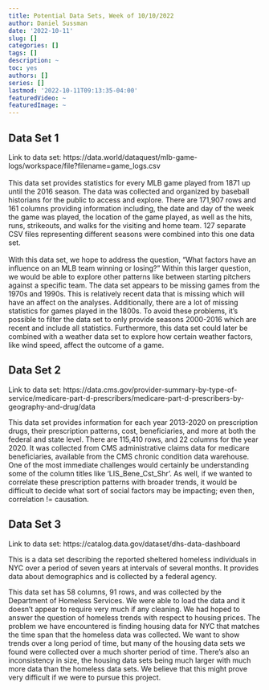 ```yaml
---
title: Potential Data Sets, Week of 10/10/2022
author: Daniel Sussman
date: '2022-10-11'
slug: []
categories: []
tags: []
description: ~
toc: yes
authors: []
series: []
lastmod: '2022-10-11T09:13:35-04:00'
featuredVideo: ~
featuredImage: ~
---
```


## Data Set 1
Link to data set: https://data.world/dataquest/mlb-game-logs/workspace/file?filename=game_logs.csv
<br/>
<br/>
This data set provides statistics for every MLB game played from 1871 up until the 2016 season.  The data was collected and organized by baseball historians for the public to access and explore. There are 171,907 rows and 161 columns providing information including, the date and day of the week the game was played, the location of the game played, as well as the hits, runs, strikeouts, and walks for the visiting and home team. 127 separate CSV files representing different seasons were combined into this one data set. 
<br/>
<br/>
With this data set, we hope to address the question, "What factors have an influence on an MLB team winning or losing?" Within this larger question, we would be able to explore other patterns like between starting pitchers against a specific team. The data set appears to be missing games from the 1970s and 1990s. This is relatively recent data that is missing which will have an affect on the analyses. Additionally, there are a lot of missing statistics for games played in the 1800s. To avoid these problems, it's possible to filter the data set to only provide seasons 2000-2016 which are recent and include all statistics. Furthermore, this data set could later be combined with a weather data set to explore how certain weather factors, like wind speed, affect the outcome of a game.


## Data Set 2
Link to data set:
https://data.cms.gov/provider-summary-by-type-of-service/medicare-part-d-prescribers/medicare-part-d-prescribers-by-geography-and-drug/data

This data set provides information for each year 2013-2020 on prescription drugs, their prescription patterns, cost, beneficiaries, and more at both the federal and state level. There are 115,410 rows, and 22 columns for the year 2020. It was collected from CMS administrative claims data for medicare beneficiaries, available from the CMS chronic condition data warehouse.  One of the most immediate challenges would certainly be understanding some of the column titles like 'LIS_Bene_Cst_Shr'. As well, if we wanted to correlate these prescription patterns with broader trends, it would be difficult to decide what sort of social factors may be impacting; even then, correlation != causation.


## Data Set 3

Link to data set: https://catalog.data.gov/dataset/dhs-data-dashboard 

This is a data set describing the reported sheltered homeless individuals in NYC over a period of seven years at intervals of several months. It provides data about demographics and is collected by a federal agency. 

This data set has 58 columns, 91 rows, and was collected by the Department of Homeless Services. We were able to load the data and it doesn't appear to require very much if any cleaning. We had hoped to answer the question of homeless trends with respect to housing prices. The problem we have encountered is finding housing data for NYC that matches the time span that the homeless data was collected. We want to show trends over a long period of time, but many of the housing data sets we found were collected over a much shorter period of time. There's also an inconsistency in size, the housing data sets being much larger with much more data than the homeless data sets. We believe that this might prove very difficult if we were to pursue this project. 
